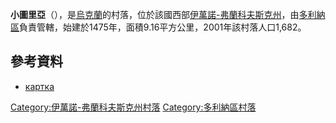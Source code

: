 {{coord|48|57|13|N|23|58|7|E|scale:30000|display=title}}

'''小圖里亞'''（{{lang-uk|Мала Тур'я}}），是[[烏克蘭|烏克蘭]]的村落，位於該國西部[[伊萬諾-弗蘭科夫斯克州|伊萬諾-弗蘭科夫斯克州]]，由[[多利納區|多利納區]]負責管轄，始建於1475年，面積9.16平方公里，2001年該村落人口1,682。

==參考資料==
* [http://gska2.rada.gov.ua/pls/z7502/A005?rdat1=13.12.2009&rf7571=13525 картка]{{dead link|date=2017年12月 |bot=InternetArchiveBot |fix-attempted=yes }}

{{DEFAULTSORT:Мала Тур'я}}
[[Category:伊萬諾-弗蘭科夫斯克州村落|Category:伊萬諾-弗蘭科夫斯克州村落]]
[[Category:多利納區村落|Category:多利納區村落]]


{{IvanoFrankivsk-geo-stub}}